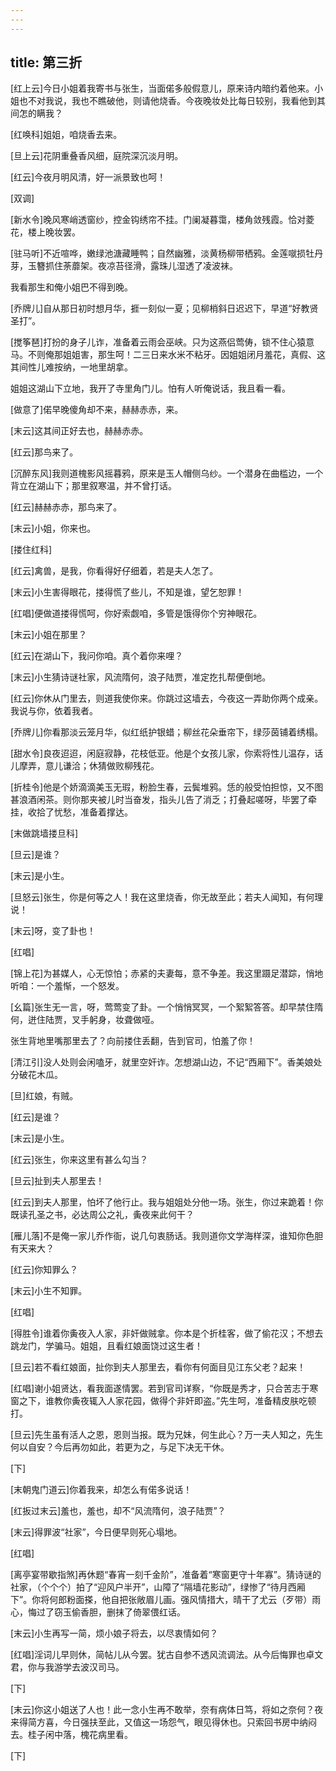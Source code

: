 ```yaml
---
---
---
```

title: 第三折
---

[红上云]今日小姐着我寄书与张生，当面偌多般假意儿，原来诗内暗约着他来。小姐也不对我说，我也不瞧破他，则请他烧香。今夜晚妆处比每日较别，我看他到其间怎的瞒我？

[红唤科]姐姐，咱烧香去来。

[旦上云]花阴重叠香风细，庭院深沉淡月明。

[红云]今夜月明风清，好一派景致也呵！

[双调]

[新水令]晚风寒峭透窗纱，控金钩绣帘不挂。门阑凝暮霭，楼角敛残霞。恰对菱花，楼上晚妆罢。

[驻马听]不近喧哗，嫩绿池溏藏睡鸭；自然幽雅，淡黄杨柳带栖鸦。金莲噈损牡丹芽，玉簪抓住荼蘼架。夜凉苔径滑，露珠儿湿透了凌波袜。

我看那生和俺小姐巴不得到晚。

[乔牌儿]自从那日初时想月华，捱一刻似一夏；见柳梢斜日迟迟下，早道“好教贤圣打”。

[搅筝琶]打扮的身子儿诈，准备着云雨会巫峡。只为这燕侣莺俦，锁不住心猿意马。不则俺那姐姐害，那生呵！二三日来水米不粘牙。因姐姐闭月羞花，真假、这其间性儿难按纳，一地里胡拿。

姐姐这湖山下立地，我开了寺里角门儿。怕有人听俺说话，我且看一看。

[做意了]偌早晚傻角却不来，赫赫赤赤，来。

[末云]这其间正好去也，赫赫赤赤。

[红云]那鸟来了。

[沉醉东风]我则道槐影风摇暮鸦，原来是玉人帽侧乌纱。一个潜身在曲槛边，一个背立在湖山下；那里叙寒温，并不曾打话。

[红云]赫赫赤赤，那鸟来了。

[末云]小姐，你来也。

[搂住红科]

[红云]禽兽，是我，你看得好仔细着，若是夫人怎了。

[末云]小生害得眼花，搂得慌了些儿，不知是谁，望乞恕罪！

[红唱]便做道搂得慌呵，你好索觑咱，多管是饿得你个穷神眼花。

[末云]小姐在那里？

[红云]在湖山下，我问你咱。真个着你来哩？

[末云]小生猜诗谜社家，风流隋何，浪子陆贾，准定扢扎帮便倒地。

[红云]你休从门里去，则道我使你来。你跳过这墙去，今夜这一弄助你两个成亲。我说与你，依着我者。

[乔牌儿]你看那淡云笼月华，似红纸护银蜡；柳丝花朵垂帘下，绿莎茵铺着绣榻。

[甜水令]良夜迢迢，闲庭寂静，花枝低亚。他是个女孩儿家，你索将性儿温存，话儿摩弄，意儿谦洽；休猜做败柳残花。

[折桂令]他是个娇滴滴美玉无瑕，粉脸生春，云鬓堆鸦。恁的般受怕担惊，又不图甚浪酒闲茶。则你那夹被儿时当奋发，指头儿告了消乏；打叠起嗟呀，毕罢了牵挂，收拾了忧愁，准备着撑达。

[末做跳墙搂旦科]

[旦云]是谁？

[末云]是小生。

[旦怒云]张生，你是何等之人！我在这里烧香，你无故至此；若夫人闻知，有何理说！

[末云]呀，变了卦也！

[红唱]

[锦上花]为甚媒人，心无惊怕；赤紧的夫妻每，意不争差。我这里蹑足潜踪，悄地听咱：一个羞惭，一个怒发。

[幺篇]张生无一言，呀，莺莺变了卦。一个悄悄冥冥，一个絮絮答答。却早禁住隋何，迸住陆贾，叉手躬身，妆聋做哑。

张生背地里嘴那里去了？向前搂住丢翻，告到官司，怕羞了你！

[清江引]没人处则会闲嗑牙，就里空奸诈。怎想湖山边，不记“西厢下”。香美娘处分破花木瓜。

[旦]红娘，有贼。

[红云]是谁？

[末云]是小生。

[红云]张生，你来这里有甚么勾当？

[旦云]扯到夫人那里去！

[红云]到夫人那里，怕坏了他行止。我与姐姐处分他一场。张生，你过来跪着！你既读孔圣之书，必达周公之礼，夤夜来此何干？

[雁儿落]不是俺一家儿乔作衙，说几句衷肠话。我则道你文学海样深，谁知你色胆有天来大？

[红云]你知罪么？

[末云]小生不知罪。

[红唱]

[得胜令]谁着你夤夜入人家，非奸做贼拿。你本是个折桂客，做了偷花汉；不想去跳龙门，学骗马。姐姐，且看红娘面饶过这生者！

[旦云]若不看红娘面，扯你到夫人那里去，看你有何面目见江东父老？起来！

[红唱]谢小姐贤达，看我面遂情罢。若到官司详察，“你既是秀才，只合苦志于寒窗之下，谁教你夤夜辄入人家花园，做得个非奸即盗。”先生呵，准备精皮肤吃顿打。

[旦云]先生虽有活人之恩，恩则当报。既为兄妹，何生此心？万一夫人知之，先生何以自安？今后再勿如此，若更为之，与足下决无干休。

[下]

[末朝鬼门道云]你着我来，却怎么有偌多说话！

[红扳过末云]羞也，羞也，却不“风流隋何，浪子陆贾”？

[末云]得罪波“社家”，今日便早则死心塌地。

[红唱]

[离亭宴带歇指煞]再休题“春宵一刻千金阶”，准备着“寒窗更守十年寡”。猜诗谜的社家，（个个个）拍了“迎风户半开”，山障了“隔墙花影动”，绿惨了“待月西厢下”。你将何郎粉面搽，他自把张敞眉儿画。强风情措大，晴干了尤云（歹带）雨心，悔过了窃玉偷香胆，删抹了倚翠偎红话。

[末云]小生再写一简，烦小娘子将去，以尽衷情如何？

[红唱]淫词儿早则休，简帖儿从今罢。犹古自参不透风流调法。从今后悔罪也卓文君，你与我游学去波汉司马。

[下]

[末云]你这小姐送了人也！此一念小生再不敢举，奈有病体日笃，将如之奈何？夜来得简方喜，今日强扶至此，又值这一场怨气，眼见得休也。只索回书房中纳闷去。桂子闲中落，槐花病里看。

[下]